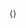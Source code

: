 <span class="Unicode">&#x27E8;</span>{{{1|}}}<span class="Unicode">&#x27E9;</span><noinclude>
{{documentation}}
</noinclude>